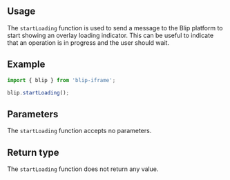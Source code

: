 

## Usage

The `startLoading` function is used to send a message to the Blip platform to start showing an overlay loading indicator.
This can be useful to indicate that an operation is in progress and the user should wait.

## Example

```ts
import { blip } from 'blip-iframe';

blip.startLoading();
```

## Parameters

The `startLoading` function accepts no parameters.

## Return type

The `startLoading` function does not return any value.
